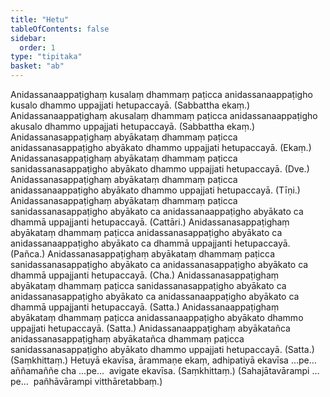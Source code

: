 ```yaml
---
title: "Hetu"
tableOfContents: false
sidebar:
  order: 1
type: "tipitaka"
basket: "ab"
---
```



<DynamicBreadcrumb />

<Division number="46">

<Paragraph number="438">
Anidassanaappaṭighaṃ kusalaṃ dhammaṃ paṭicca anidassanaappaṭigho kusalo dhammo uppajjati hetupaccayā. (Sabbattha ekaṃ.)
</Paragraph>

<Paragraph number="439">
Anidassanaappaṭighaṃ akusalaṃ dhammaṃ paṭicca anidassanaappaṭigho akusalo dhammo uppajjati hetupaccayā. (Sabbattha ekaṃ.)
</Paragraph>

</Division>
<Division number="47">

<Paragraph number="440">
Anidassanasappaṭighaṃ abyākataṃ dhammaṃ paṭicca anidassanasappaṭigho abyākato dhammo uppajjati hetupaccayā. (Ekaṃ.)
</Paragraph>

<Paragraph number="441">
Anidassanasappaṭighaṃ abyākataṃ dhammaṃ paṭicca sanidassanasappaṭigho abyākato dhammo uppajjati hetupaccayā. (Dve.)
</Paragraph>

<Paragraph number="442">
Anidassanasappaṭighaṃ abyākataṃ dhammaṃ paṭicca anidassanaappaṭigho abyākato dhammo uppajjati hetupaccayā. (Tīṇi.)
</Paragraph>

<Paragraph number="443">
Anidassanasappaṭighaṃ abyākataṃ dhammaṃ paṭicca sanidassanasappaṭigho abyākato ca anidassanaappaṭigho abyākato ca dhammā uppajjanti hetupaccayā. (Cattāri.)
</Paragraph>

<Paragraph number="444">
Anidassanasappaṭighaṃ abyākataṃ dhammaṃ paṭicca anidassanasappaṭigho abyākato ca anidassanaappaṭigho abyākato ca dhammā uppajjanti hetupaccayā. (Pañca.)
</Paragraph>

<Paragraph number="445">
Anidassanasappaṭighaṃ abyākataṃ dhammaṃ paṭicca sanidassanasappaṭigho abyākato ca anidassanasappaṭigho abyākato ca dhammā uppajjanti hetupaccayā. (Cha.)
</Paragraph>

<Paragraph number="446">
Anidassanasappaṭighaṃ abyākataṃ dhammaṃ paṭicca sanidassanasappaṭigho abyākato ca anidassanasappaṭigho abyākato ca anidassanaappaṭigho abyākato ca dhammā uppajjanti hetupaccayā. (Satta.)
</Paragraph>

</Division>
<Division number="48">

<Paragraph number="447">
Anidassanaappaṭighaṃ abyākataṃ dhammaṃ paṭicca anidassanaappaṭigho abyākato dhammo uppajjati hetupaccayā. (Satta.)
</Paragraph>

<Paragraph number="448">
Anidassanaappaṭighaṃ abyākatañca anidassanasappaṭighaṃ abyākatañca dhammaṃ paṭicca sanidassanasappaṭigho abyākato dhammo uppajjati hetupaccayā. (Satta.) (Saṃkhittaṃ.)
</Paragraph>

</Division>
<Division number="49">

<Paragraph number="449">
Hetuyā ekavīsa, ārammaṇe ekaṃ, adhipatiyā ekavīsa …pe…  aññamaññe cha …pe…  avigate ekavīsa. (Saṃkhittaṃ.)
</Paragraph>

<Paragraph number="450">
(Sahajātavārampi …pe…  pañhāvārampi vitthāretabbaṃ.)
</Paragraph>
</Division>